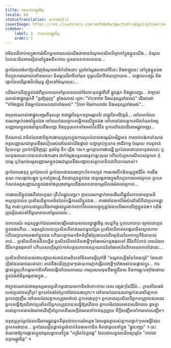 ```yaml
---
title: ការបះបោរផ្លូវចិត្ត
locale: km
statusTranslation: automatic
coverImage: https://res.cloudinary.com/xmfm6mhw3gwctndtcubgx2rptnae/image/upload/v1740468922/small_cover_tratado_de_psicologia_revolucionaria_a4c0dca4e0.webp
sidebar:
    label: 3. ការបះបោរផ្លូវចិត្ត
    order: 3
---
```

វាមិនឈឺចាប់ទេក្នុងការរំលឹកអ្នកអានរបស់យើងថាមានចំណុចគណិតវិទ្យានៅក្នុងខ្លួនយើង... ចំណុចបែបនេះមិនអាចស្ថិតនៅក្នុងអតីតកាល ឬអនាគតកាលបានទេ...

អ្នកដែលចង់រកឱ្យឃើញចំណុចអាថ៌កំបាំងនោះ ត្រូវតែស្វែងរកវានៅទីនេះ និងឥឡូវនេះ នៅក្នុងខ្លួនឯង ពិតប្រាកដណាស់នៅពេលនេះ មិនមួយវិនាទីទៅមុខ ឬមួយវិនាទីថយក្រោយទេ... បង្គោលបញ្ឈរ និងផ្ដេកនៃឈើឆ្កាងដ៏បរិសុទ្ធ ស្ថិតនៅចំណុចនេះ...

យើងរកឃើញខ្លួនឯងពីមួយពេលទៅមួយពេលនៅចំពោះមុខផ្លូវពីរគឺ ផ្លូវផ្ដេក និងផ្លូវបញ្ឈរ... វាច្បាស់ណាស់ថាផ្លូវផ្ដេកគឺ "គួរឱ្យធុញ" ខ្លាំងណាស់ ព្រោះ "Vicente និងមនុស្សទាំងអស់" ដើរតាមវា "Villegas និងអ្នកដែលមកដល់ទាំងអស់" "Don Raimundo និងមនុស្សទាំងអស់"...

វាច្បាស់ណាស់ថាផ្លូវបញ្ឈរគឺខុសគ្នា វាជាផ្លូវនៃពួកឧទ្ទាមឆ្លាតវៃ ជាផ្លូវនៃបដិវត្តន៍... នៅពេលដែលនរណាម្នាក់ចងចាំខ្លួនឯង នៅពេលដែលពួកគេធ្វើការលើខ្លួនឯង នៅពេលដែលពួកគេមិនកំណត់អត្តសញ្ញាណខ្លួនឯងជាមួយនឹងបញ្ហា និងទុក្ខសោកទាំងអស់នៃជីវិត ពួកគេពិតជាដើរតាមផ្លូវបញ្ឈរ...

ពិតណាស់ វាមិនមែនជាកិច្ចការងាយស្រួលក្នុងការលុបបំបាត់អារម្មណ៍អវិជ្ជមាន ការបាត់បង់ការកំណត់អត្តសញ្ញាណជាមួយនឹងរបៀបរស់នៅរបស់យើងផ្ទាល់ បញ្ហាគ្រប់ប្រភេទ អាជីវកម្ម បំណុល ការទូទាត់វិក្កយបត្រ ប្រាក់កម្ចីទិញផ្ទះ ទូរស័ព្ទ ទឹក ភ្លើង ។ល។ អ្នកគ្មានការងារធ្វើ អ្នកដែលដោយហេតុផលនេះ ឬហេតុផលនោះបានបាត់បង់ការងារ ជាក់ស្តែងទទួលរងនូវកង្វះលុយ ហើយបំភ្លេចករណីរបស់ពួកគេ កុំបារម្ភ ឬកំណត់អត្តសញ្ញាណខ្លួនឯងជាមួយនឹងបញ្ហារបស់ពួកគេពិតជាពិបាកណាស់។

អ្នកដែលរងទុក្ខ អ្នកដែលយំ អ្នកដែលជាជនរងគ្រោះនៃការក្បត់ ការសងសឹកមិនល្អក្នុងជីវិត ការដឹងគុណ ការបង្កាច់បង្ខូច ឬការក្លែងបន្លំ ពិតជាភ្លេចខ្លួនឯង ជាតួអង្គខាងក្នុងពិតប្រាកដរបស់ពួកគេ ពួកគេកំណត់អត្តសញ្ញាណខ្លួនឯងទាំងស្រុងជាមួយនឹងសោកនាដកម្មសីលធម៌របស់ពួកគេ...

ការងារលើខ្លួនឯងគឺជាលក្ខណៈគ្រឹះនៃផ្លូវបញ្ឈរ។ គ្មាននរណាម្នាក់អាចដើរលើផ្លូវនៃភាពជាឧទ្ទាមដ៏អស្ចារ្យបានទេ ប្រសិនបើពួកគេមិនដែលធ្វើការលើខ្លួនឯង... ការងារដែលយើងសំដៅលើគឺជាប្រភេទផ្លូវចិត្ត វាដោះស្រាយជាមួយនឹងការផ្លាស់ប្តូរជាក់លាក់នៃពេលបច្ចុប្បន្នដែលយើងរកឃើញខ្លួនឯង។ យើងត្រូវរៀនរស់នៅពីមួយពេលទៅមួយពេល...

ឧទាហរណ៍ មនុស្សម្នាក់ដែលអស់សង្ឃឹមដោយសារបញ្ហាផ្លូវចិត្ត សេដ្ឋកិច្ច ឬនយោបាយ ច្បាស់ជាភ្លេចខ្លួនឯងហើយ... មនុស្សបែបនេះប្រសិនបើគាត់ឈប់មួយភ្លែត ប្រសិនបើគាត់សង្កេតមើលស្ថានភាព ហើយព្យាយាមចងចាំខ្លួនឯង ហើយបន្ទាប់មកខិតខំប្រឹងប្រែងយល់ពីអត្ថន័យនៃអាកប្បកិរិយារបស់គាត់... ប្រសិនបើគាត់គិតបន្តិច ប្រសិនបើគាត់គិតថាអ្វីៗទាំងអស់កន្លងផុតទៅ ជីវិតគឺបំភាន់ ពេលដែលជីវិតកន្លងផុតទៅ ហើយសេចក្តីស្លាប់កាត់បន្ថយភាពឥតប្រយោជន៍ទាំងអស់នៃពិភពលោកទៅជាផេះ...

ប្រសិនបើគាត់យល់ថាបញ្ហារបស់គាត់តាមពិតទៅមិនមានអ្វីក្រៅពី "អណ្តាតភ្លើងនៃកំរាលព្រំ" ដែលជាភ្លើងដែលឆាប់រលត់នោះ គាត់នឹងឃើញភ្លាមៗដោយការភ្ញាក់ផ្អើលថាអ្វីៗទាំងអស់បានផ្លាស់ប្តូរ... ការផ្លាស់ប្តូរប្រតិកម្មមេកានិចគឺអាចធ្វើទៅបានតាមរយៈការប្រឈមមុខនឹងឡូជីខល និងការឆ្លុះបញ្ចាំងដោយខ្លួនឯងអំពីតួអង្គខាងក្នុង...

វាច្បាស់ណាស់ថាមនុស្សមានប្រតិកម្មដោយមេកានិចចំពោះកាលៈទេសៈផ្សេងៗនៃជីវិត... ក្រមសីលធម៌របស់ប្រជាជនក្រីក្រ! ពួកគេតែងតែប្រែទៅជាជនរងគ្រោះ។ នៅពេលដែលនរណាម្នាក់សរសើរពួកគេ ពួកគេញញឹម នៅពេលដែលពួកគេត្រូវអាម៉ាស់ ពួកគេរងទុក្ខ។ ពួកគេជេរប្រសិនបើពួកគេត្រូវបានគេជេរ ពួកគេធ្វើឱ្យឈឺចាប់ប្រសិនបើពួកគេត្រូវបានគេធ្វើឱ្យឈឺចាប់ ពួកគេមិនដែលមានសេរីភាពទេ ដូចគ្នារបស់ពួកគេមានអំណាចដើម្បីនាំពួកគេពីសេចក្តីអំណរទៅកាន់ទុក្ខព្រួយ ពីក្តីសង្ឃឹមទៅការអស់សង្ឃឹម។

មនុស្សគ្រប់រូបដែលដើរតាមផ្លូវផ្ដេកគឺដូចជាឧបករណ៍ភ្លេង ដែលដូចគ្នារបស់ពួកគេម្នាក់ៗលេងអ្វីដែលពួកគេចង់បាន... អ្នកដែលរៀនផ្លាស់ប្តូរទំនាក់ទំនងមេកានិច ពិតជាចូលទៅក្នុង "ផ្លូវបញ្ឈរ" ។ នេះតំណាងឱ្យការផ្លាស់ប្តូរជាមូលដ្ឋាននៅក្នុង "កម្រិតនៃតួអង្គ" ដែលជាលទ្ធផលដ៏អស្ចារ្យនៃ "ភាពជាឧទ្ទាមផ្លូវចិត្ត" ។

